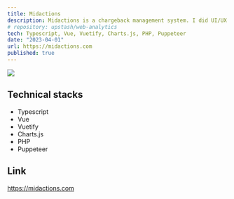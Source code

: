 ```yaml
---
title: Midactions
description: Midactions is a chargeback management system. I did UI/UX design, built all the pages, integrated APIs and deployed.
# repository: upstash/web-analytics
tech: Typescript, Vue, Vuetify, Charts.js, PHP, Puppeteer
date: "2023-04-01"
url: https://midactions.com
published: true
---
```


[![](/midactions.png)](https://midactions.com)

## Technical stacks

- Typescript
- Vue
- Vuetify
- Charts.js
- PHP
- Puppeteer

## Link

https://midactions.com
